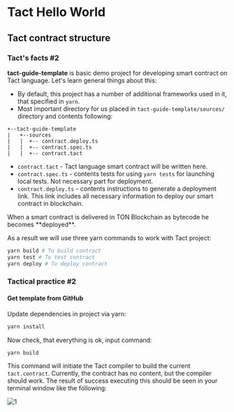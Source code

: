 
# Tact Hello World

## Tact contract structure

### Tact's facts #2

**tact-guide-template** is basic demo project for developing smart contract on Tact language. Let's learn general things about this:

* By default, this project has a number of additional frameworks used in it, that specified in `yarn`.
* Most important directory for us placed in `tact-guide-template/sources/` directory and contents following:
```
+--tact-guide-template
|   +--sources
|   |  +-- contract.deploy.ts
|   |  +-- contract.spec.ts
|   |  +-- contract.tact

```
*  `contract.tact` - Tact language smart contract will be written here. 
*  `contract.spec.ts` - contents tests for using `yarn tests` for launching local tests. Not necessary part for deployment.
*  `contract.deploy.ts` - contents instructions to generate a deployment link. This link includes all necessary information to deploy our smart contract in blockchain.
<Callout type="info">
When a smart contract is delivered in TON Blockchain as bytecode he becomes **deployed**.
</Callout>

As a result we will use three yarn commands to work with Tact project:
```bash
yarn build # To build contract
yarn test # To test contract
yarn deploy # To deploy contract
```

### Tactical practice #2
#### Get template from GitHub

Update dependencies in project via yarn:
```bash
yarn install
```

Now check, that everything is ok, input command:

```bash
yarn build
```
This command will initiate the Tact compiler to build the current `tact.contract`.
Currently, the contract has no content, but the compiler should work.
The result of success executing this should be seen in your terminal window like the following:

![1](public/tact-hello-world/tact-hello-world-1.png)
